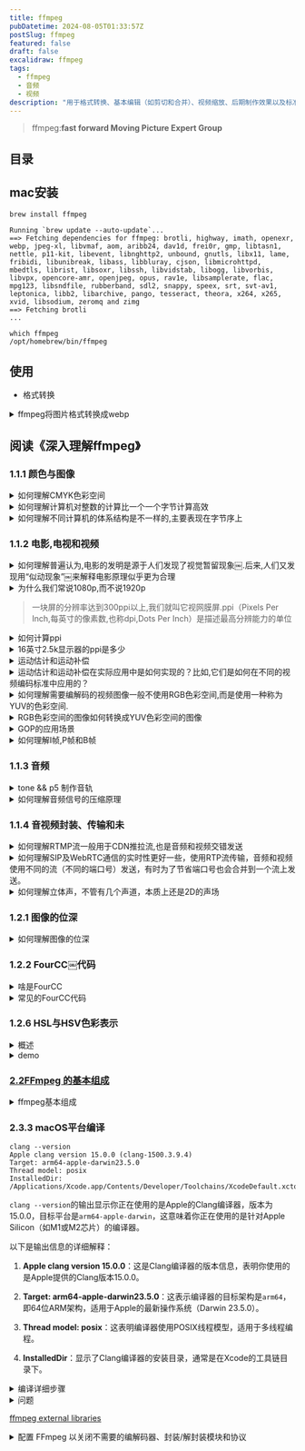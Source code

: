 ```yaml
---
title: ffmpeg
pubDatetime: 2024-08-05T01:33:57Z
postSlug: ffmpeg
featured: false
draft: false
excalidraw: ffmpeg
tags:
  - ffmpeg
  - 音频
  - 视频
description: "用于格式转换、基本编辑（如剪切和合并）、视频缩放、后期制作效果以及标准合规性"
---
```


> ffmpeg:**fast forward Moving Picture Expert Group**

## 目录

## mac安装

```shell
brew install ffmpeg
```

```shell
Running `brew update --auto-update`...
==> Fetching dependencies for ffmpeg: brotli, highway, imath, openexr, webp, jpeg-xl, libvmaf, aom, aribb24, dav1d, frei0r, gmp, libtasn1, nettle, p11-kit, libevent, libnghttp2, unbound, gnutls, libx11, lame, fribidi, libunibreak, libass, libbluray, cjson, libmicrohttpd, mbedtls, librist, libsoxr, libssh, libvidstab, libogg, libvorbis, libvpx, opencore-amr, openjpeg, opus, rav1e, libsamplerate, flac, mpg123, libsndfile, rubberband, sdl2, snappy, speex, srt, svt-av1, leptonica, libb2, libarchive, pango, tesseract, theora, x264, x265, xvid, libsodium, zeromq and zimg
==> Fetching brotli
...
```

```shell
which ffmpeg
/opt/homebrew/bin/ffmpeg
```

## 使用

- 格式转换

<details>
<summary>ffmpeg将图片格式转换成webp</summary>
FFmpeg能够将多种图片格式转换为WebP格式.WebP是一种由Google开发的图像格式,支持有损和无损压缩,适合用于网页图像.

要使用FFmpeg将图片转换为WebP格式,可以使用以下命令：

```bash
ffmpeg -i input_image.png -c:v libwebp -q:v 80 output_image.webp
```

在这个命令中：

- `-i input_image.png` 指定输入文件,可以是任何支持的图像格式（如PNG、JPEG等）.
- `-c:v libwebp` 指定使用WebP编码器.
- `-q:v 80` 设置输出图像的质量,范围是0到100,数值越高质量越好,文件越大.
- `output_image.webp` 是输出文件的名称.

如果你想将一系列图片转换为一个动画WebP文件,可以使用以下命令：

```bash
ffmpeg -r 10 -i image_%03d.png -c:v libwebp -loop 0 -q:v 80 output_animation.webp
```

在这个命令中：

- `-r 10` 设置帧率为每秒10帧.
- `-i image_%03d.png` 指定输入文件名的模式,表示输入文件名为`image_001.png`、`image_002.png`等.
- `-loop 0` 表示动画循环播放.

通过这些命令,FFmpeg可以方便地将图片格式转换为WebP格式,满足不同的需求[1](https://www.tecmint.com/convert-images-to-webp-format-in-linux/).

</details>

## 阅读《深入理解ffmpeg》

### 1.1.1 颜色与图像

<details>
<summary>如何理解CMYK色彩空间</summary>
CMYK色彩空间是一种减法色彩模型,主要用于印刷行业.CMYK代表四种颜色：青色（Cyan）、品红色（Magenta）、黄色（Yellow）和黑色（Key或Black）.在CMYK模型中,颜色是通过在白色背景上叠加不同量的墨水来实现的,每种颜色的墨水会吸收特定的光波长,从而减去白色光的某些部分,形成所需的颜色.

CMYK色彩空间的工作原理是基于减法混合.当将青色、品红色和黄色墨水混合时,理论上可以产生黑色,但由于实际墨水的特性,混合后的颜色通常会呈现出一种暗棕色.因此,为了获得更深的黑色和更高的细节表现,CMYK模型中引入了黑色墨水（K）,这也是CMYK名称中“K”的来源[1](https://www.dusted.com/insights/rgb-vs-cmyk-colour-spaces-explained)[3](https://www.stptexas.com/blog/what-is-cmyk%C2%A0).

CMYK色彩空间的一个重要特点是其色域（即可以表示的颜色范围）相对较小,尤其是与RGB色彩空间相比.RGB是加法色彩模型,主要用于数字显示设备,通过将红色、绿色和蓝色光以不同强度混合来生成颜色.由于RGB模型可以产生更丰富、更饱和的颜色,许多设计师在创建数字内容时会使用RGB,但在准备印刷文件时则需要将其转换为CMYK,以确保打印效果的准确性[2](https://www.printingcenterusa.com/blog/what-is-cmyk-and-why-is-it-used-for-printing/).

理解CMYK色彩空间对于设计师和印刷专业人士至关重要,因为它直接影响到印刷品的颜色表现和质量.在设计过程中,使用CMYK色彩模式可以帮助确保最终印刷效果与设计意图相符,避免因色彩转换而导致的失真或不一致[4](https://intranet.mcad.edu/kb/cmyk-vs-rgb-what-color-space-should-i-work).

</details>

<details>
<summary>如何理解计算机对整数的计算比一个一个字节计算高效</summary>
计算机在处理整数时,通常使用固定大小的字长（如32位或64位）来进行运算,而不是逐字节处理.这种设计的高效性主要源于几个方面.

首先,现代计算机的硬件架构是基于字长进行优化的.CPU内部有专门的算术逻辑单元（ALU）,可以在一个时钟周期内处理一个完整的字（如32位或64位）.如果逐字节处理,计算机需要进行多次操作才能完成同样的任务,这会显著增加计算时间和复杂性.例如,处理一个64位整数需要8个字节的操作,而直接处理64位整数只需一次操作.

其次,使用字长进行运算可以减少内存访问次数.内存访问是计算机中最慢的操作之一.如果每次运算都需要从内存中读取和写入多个字节,性能将受到严重影响.通过使用字长,计算机可以在一次内存访问中获取所需的数据,从而提高效率.

最后,整数运算的硬件实现通常比逐字节运算更为简单和高效.现代处理器设计中,整数运算（如加法、乘法和位操作）都是通过硬件电路直接实现的,而逐字节运算可能需要额外的控制逻辑和更多的指令,这进一步降低了效率.

综上所述,计算机对整数的计算比逐字节计算高效,主要是因为硬件优化、减少内存访问和简化运算逻辑等因素共同作用的结果.这种设计使得计算机能够快速而高效地处理大量数据.

</details>

<details>
<summary>如何理解不同计算机的体系结构是不一样的,主要表现在字节序上</summary>
不同计算机的体系结构确实存在显著差异,其中一个主要表现就是字节序（Byte Order）.字节序指的是在存储多字节数据时,字节的排列顺序.主要有两种字节序：大端序（Big Endian）和小端序（Little Endian）.

在大端序中,数据的最高有效字节（Most Significant Byte, MSB）存储在最低的内存地址处,而最低有效字节（Least Significant Byte, LSB）则存储在最高的内存地址.例如,十六进制数0x12345678在大端序中存储为：

```
地址  |  数据
0x00  |  0x12
0x01  |  0x34
0x02  |  0x56
0x03  |  0x78
```

相对而言,在小端序中,数据的最低有效字节存储在最低的内存地址,而最高有效字节存储在最高的内存地址.使用同样的例子,0x12345678在小端序中存储为：

```
地址  |  数据
0x00  |  0x78
0x01  |  0x56
0x02  |  0x34
0x03  |  0x12
```

不同的计算机体系结构可能使用不同的字节序.例如,Intel架构的处理器通常采用小端序,而某些网络协议和其他架构（如IBM的PowerPC）则使用大端序.这种差异在数据传输和存储时可能导致兼容性问题,尤其是在不同平台之间交换数据时.

为了确保数据在不同字节序的系统之间能够正确解析,开发者需要在编程时考虑字节序的转换.例如,在网络编程中,通常使用网络字节序（大端序）进行数据传输,而在本地处理时可能需要将其转换为主机字节序（可能是大端或小端）.

总之,字节序是计算机体系结构中的一个重要特性,它影响着数据的存储和传输方式,理解这一点对于跨平台开发和数据交换至关重要.

</details>

### 1.1.2 电影,电视和视频

<details>
<summary>如何理解普遍认为,电影的发明是源于人们发现了视觉暂留现象￼.后来,人们又发现用“似动现象”￼来解释电影原理似乎更为合理</summary>
视觉暂留现象和似动现象是理解电影如何产生运动感的两个重要概念.

视觉暂留现象是指当一个图像在视网膜上消失后,眼睛仍然会在短时间内保留这个图像的印象.这种现象使得当多个静态图像快速连续播放时,观众的眼睛会将这些图像合成为一个流畅的运动.例如,早期的光学玩具如幻灯片和旋转盘（如现象盘）利用这一原理来创造运动的错觉[2](https://www.britannica.com/art/history-of-the-motion-picture)[4](https://open.lib.umn.edu/mediaandculture/chapter/8-2-the-history-of-movies/).

而似动现象则是指当一系列静态图像以一定的速度快速切换时,观众会感知到这些图像之间的运动.这种现象是基于人类视觉系统对快速变化的图像的处理能力,能够将这些图像整合为连续的运动.这种原理在电影放映中尤为重要,传统的电影放映速度为每秒24帧,这个速度足以让观众感受到流畅的运动,而不是单独的静态画面[3](https://www.pbs.org/wgbh/americanexperience/features/pickford-early-history-motion-pictures/).

因此,虽然视觉暂留现象为电影的运动感提供了基础,但似动现象更全面地解释了电影如何通过快速播放静态图像来创造出连续的动态效果.这两者共同构成了电影作为一种艺术形式的基础,使得观众能够沉浸在故事和情感之中.

</details>

<details>
<summary>为什么我们常说1080p,而不说1920p</summary>
1080p是指视频分辨率的一种标准,具体来说,它表示的是1080个垂直像素的清晰度,而“p”代表逐行扫描（progressive scan）,即图像是以完整的帧方式显示的.这个标准的全称是1920x1080,表示水平有1920个像素,垂直有1080个像素,因此1080p通常被称为全高清（Full HD）[2](https://en.wikipedia.org/wiki/1080p).

在日常使用中,提到1080p而不是1920p,主要是因为1080p这个术语已经成为行业标准和消费者熟知的标识.它不仅简洁易记,而且直接反映了视频的垂直分辨率,这对于观看体验来说是一个重要的指标.虽然1920x1080的分辨率包含了水平和垂直的像素信息,但在讨论视频质量时,垂直像素数（即1080）更能直接影响到画面的清晰度和细节表现[4](https://forums.tomshardware.com/threads/im-confused-is-1920x1200-2k-or-1080p.2493832).

</details>

> 一块屏的分辨率达到300ppi以上,我们就叫它视网膜屏.ppi（Pixels Per Inch,每英寸的像素数,也称dpi,Dots Per Inch）是描述最高分辨能力的单位

<details>
<summary>如何计算ppi</summary>
计算PPI（每英寸像素数）涉及两个主要步骤：首先计算显示屏的对角线像素数,然后将这个值除以显示屏的对角线尺寸（以英寸为单位）.

以下是详细的计算步骤：

1. **计算对角线像素数**：
   使用勾股定理来计算对角线的像素数.假设显示屏的宽度为`width`（水平像素数）,高度为`height`（垂直像素数）,则对角线像素数可以通过以下公式计算：

   $$
   \text{对角线像素数} = \sqrt{\text{width}^2 + \text{height}^2}
   $$

2. **计算PPI**：
   一旦得到了对角线像素数,接下来需要将其除以显示屏的对角线尺寸（以英寸为单位）.假设对角线尺寸为`diagonal_inches`,则PPI的计算公式为：

$$
\text{PPI} = \frac{\text{对角线像素数}}{\text{对角线尺寸（英寸）}}
$$

通过这个过程,你可以得到显示屏的PPI值,这个值越高,表示显示屏的像素密度越高,图像越清晰.

例如,如果一个显示屏的宽度为1920像素,高度为1080像素,对角线尺寸为10英寸,计算步骤如下：

1. 计算对角线像素数：

   $$
   \text{对角线像素数} = \sqrt{1920^2 + 1080^2} \approx 2202.91
   $$

2. 计算PPI：
   $$
   \text{PPI} = \frac{2202.91}{10} \approx 220.29
   $$

因此,该显示屏的PPI约为220.29[1](https://www.calculatorsoup.com/calculators/technology/ppi-calculator.php)[2](https://rows.com/calculators/pixels-per-inch-calculator).

</details>

<details>
<summary>16英寸2.5k显示器的ppi是多少</summary>

![](/assets/webp/1.webp)

要计算16英寸2.5K显示器的PPI（每英寸像素数）,首先需要知道2.5K的分辨率和显示器的对角线尺寸.

1. **确定分辨率**：
   2.5K的标准分辨率通常是2560x1440像素.

2. **计算对角线像素数**：
   使用勾股定理计算对角线像素数：

   $$
   \text{对角线像素数} = \sqrt{2560^2 + 1440^2}
   $$

   计算：

   $$
   \text{对角线像素数} = \sqrt{6553600 + 2073600} = \sqrt{8627200} \approx 2936.45
   $$

3. **计算PPI**：
   将对角线像素数除以对角线尺寸（16英寸）：
   $$
   \text{PPI} = \frac{2936.45}{16} \approx 183.53
   $$

因此,16英寸2.5K显示器的PPI约为183.53.这意味着该显示器的像素密度为183.53像素每英寸,显示效果相对清晰[2](https://www.quora.com/How-do-I-calculate-the-PPI-Pixels-per-inch-of-a-smartphone).

我的mac air的显示器分辨率显示为2560x1600,对角线尺寸为13.3英寸,那么它的ppi是多少呢？

大概是226.98

> 虽然没有达到传统的300 PPI标准,但由于**苹果的定义和实际观感**,它仍然可以被称为视网膜显示器.

</details>

<details>
<summary>运动估计和运动补偿</summary>

运动估计和运动补偿是视频压缩技术中两个关键的概念,它们通过利用视频帧之间的时间冗余来提高压缩效率.

运动估计的主要目的是识别视频中物体的运动.它通过分析连续帧之间的差异,确定哪些部分的图像发生了变化,以及这些变化的方向和幅度.通常,运动估计会生成运动向量,这些向量描述了图像中每个块（例如16×16像素的宏块）在时间上的移动情况.这一过程是视频编码中的重要步骤,因为它帮助编码器预测当前帧的内容,从而减少需要存储和传输的数据量[1](https://en.wikipedia.org/wiki/Motion_estimation)[4](https://www.sciencedirect.com/topics/engineering/motion-compensation).

运动补偿则是利用运动估计的结果来生成当前帧的近似图像.具体来说,编码器会使用之前的帧（参考帧）和运动向量来重建当前帧.通过这种方式,编码器只需存储运动向量和参考帧的差异,而不是完整的当前帧.这种方法显著减少了数据量,因为在许多情况下,连续帧之间的变化相对较小,只有少量信息需要被编码和传输[1](https://en.wikipedia.org/wiki/Motion_compensation)[6](https://en.wikipedia.org/wiki/Motion_estimation).

总的来说,运动估计和运动补偿通过有效地利用视频帧之间的相似性,显著提高了视频压缩的效率,使得视频文件在保持较高质量的同时,能够占用更少的存储空间和带宽.

</details>

<details>
<summary>运动估计和运动补偿在实际应用中是如何实现的？比如,它们是如何在不同的视频编码标准中应用的？</summary>
运动估计和运动补偿在实际应用中通过多种算法和技术实现,广泛应用于不同的视频编码标准中,如H.264、H.265（HEVC）和MPEG系列等.

在运动估计方面,常用的方法包括块匹配算法（Block Matching Algorithm, BMA）.该算法将当前帧划分为多个小块,并在参考帧中寻找与这些小块最相似的区域.通过计算块之间的相似度（如均方误差MSE）,算法可以确定最佳匹配块的位置,从而生成运动向量.这些运动向量描述了每个块在时间上的移动情况,通常以像素为单位表示[1](https://en.wikipedia.org/wiki/Motion_estimation)[4](https://www.sciencedirect.com/topics/computer-science/motion-compensation).

在运动补偿的实现中,编码器利用运动向量和参考帧来重建当前帧.具体步骤如下：首先,编码器根据运动向量从参考帧中提取相应的块,然后将这些块进行组合,形成当前帧的预测图像.接下来,编码器计算当前帧与预测图像之间的差异（残差）,并将该残差进行编码.通过这种方式,编码器只需存储运动向量和残差,而不是完整的当前帧,从而实现数据的压缩[1](https://en.wikipedia.org/wiki/Motion_compensation)[6](https://en.wikipedia.org/wiki/Motion_estimation).

在不同的视频编码标准中,运动估计和运动补偿的具体实现可能有所不同.例如,H.264标准采用了多种块大小的运动估计,允许在16×16、8×8和4×4等不同大小的块中进行运动估计,以提高编码效率.而H.265（HEVC）则进一步改进了这一点,支持更灵活的块划分（如CTU,Coding Tree Unit）,并引入了更复杂的运动补偿技术,以提高压缩比和视频质量[2](https://koreascience.kr/article/JAKO201925454133958.pdf)[4](https://www.sciencedirect.com/topics/computer-science/motion-compensation).

总之,运动估计和运动补偿通过精确的算法和灵活的实现方式,在视频编码标准中发挥着至关重要的作用,使得视频压缩技术能够高效地处理和传输大量视频数据.

</details>

<details>
<summary>如何理解需要编解码的视频图像一般不使用RGB色彩空间,而是使用一种称为YUV的色彩空间.</summary>
在视频编码和解码过程中,YUV色彩空间通常被优先使用而不是RGB色彩空间,主要是因为YUV更有效地利用了人眼对亮度和色彩的感知特性.YUV色彩空间将图像信息分为亮度（Y）和色度（U和V）两个部分,这种分离使得在传输和存储时可以更有效地压缩数据.

首先,YUV色彩空间中的Y分量代表亮度信息,而U和V分量则代表色彩信息.人眼对亮度变化的敏感度远高于对色彩变化的敏感度,因此在视频编码中,可以对色度信息进行下采样（即减少色度信息的分辨率）,而不会显著影响视觉质量.这种技术称为色度下采样（Chroma Subsampling）,例如4:2:0格式就意味着每四个亮度样本共享两个色度样本,从而有效减少了数据量[2](https://video.matrox.com/en/media/guides-articles/introduction-color-spaces-video)[3](https://developer.mozilla.org/en-US/docs/Web/Media/Formats/Video_concepts).

其次,YUV色彩空间在视频传输中也具有更好的兼容性,尤其是在模拟电视信号的时代,YUV被设计为能够在仅支持黑白信号的系统中传输色彩信息.这使得YUV在广播和视频传输中成为标准选择,因为它可以在不影响亮度信息的情况下,传递色彩信息[1](https://dexonsystems.com/blog/rgb-yuv-color-spaces)[4](https://en.wikipedia.org/wiki/Y%E2%80%B2UV).

总的来说,YUV色彩空间的使用使得视频图像在编码和解码过程中更加高效,能够在保持视觉质量的同时减少数据带宽的需求.

</details>

<details>
<summary>RGB色彩空间的图像如何转换成YUV色彩空间的图像</summary>
要将RGB色彩空间的图像转换为YUV色彩空间的图像,可以使用以下转换公式.YUV色彩空间的转换主要依赖于亮度（Y）和色度（U和V）的计算.以下是转换的详细步骤和伪代码.

### 转换公式

从RGB到YUV的转换公式如下：

- Y = 0.299R + 0.587G + 0.114B
- U = 0.492(B - Y)
- V = 0.877(R - Y)

### 伪代码

1. 定义一个函数 `rgb_to_yuv`,接受RGB值作为输入.
2. 计算Y、U和V值.
3. 返回YUV值.

### 伪代码示例

```
函数 rgb_to_yuv(R, G, B):
    Y = 0.299 * R + 0.587 * G + 0.114 * B
    U = 0.492 * (B - Y)
    V = 0.877 * (R - Y)
    返回 (Y, U, V)
```

### 实际代码示例（Python）

下面是一个Python实现的示例代码,将RGB值转换为YUV值：

```python
def rgb_to_yuv(R, G, B):
    Y = 0.299 * R + 0.587 * G + 0.114 * B
    U = 0.492 * (B - Y)
    V = 0.877 * (R - Y)
    return (Y, U, V)

# 示例使用
R, G, B = 255, 0, 0  # 红色
Y, U, V = rgb_to_yuv(R, G, B)
print(f"Y: {Y}, U: {U}, V: {V}")
```

在这个示例中,输入的RGB值为红色（255, 0, 0）,通过调用`rgb_to_yuv`函数,可以得到对应的YUV值.这个转换过程在视频处理和图像编码中非常重要,因为它能够有效地将图像信息从RGB格式转换为YUV格式,以便进行后续的处理和压缩.

</details>

<details>
<summary>GOP的应用场景</summary>
GOP（Group of Pictures）是一种视频编码技术,广泛应用于视频压缩和传输中.其主要应用场景包括：

1. **视频压缩**：GOP结构在视频编码中用于减少数据量,提高压缩效率.通过使用关键帧（I帧）和预测帧（P帧、B帧）,GOP能够有效地减少冗余数据,从而在保持视频质量的同时减小文件大小.这在流媒体、视频会议和视频存储中尤为重要[1](https://www.videoproc.com/video-editor/what-is-gop-in-video.htm).

2. **流媒体传输**：在网络视频传输中,GOP结构可以帮助优化带宽使用.通过合理设置GOP的长度和帧类型,可以在不同网络条件下实现更流畅的视频播放体验.这对于在线视频平台和直播服务至关重要[2](https://www.streamingmedia.com/Articles/What-is-GOP-Structure-in-Video-Compression-131144.aspx).

3. **视频编辑和后期制作**：在视频编辑软件中,GOP结构影响着视频的剪辑和特效处理.编辑人员可以根据GOP的结构选择合适的帧进行编辑,以实现更高效的工作流程和更好的视频效果[3](https://www.premiumbeat.com/blog/understanding-gop-structure-in-video-compression/).

4. **视频监控**：在视频监控系统中,GOP结构可以帮助提高存储效率和回放质量.通过设置合适的GOP参数,可以在保证监控画面清晰度的同时,减少存储空间的占用[4](https://www.dahua.com/support/faq/faq_20200709_0001).

5. **数字广播**：在数字电视和广播中,GOP结构用于编码和传输视频信号,以确保高质量的图像和声音传输.合理的GOP设置可以提高信号的抗干扰能力,确保观众获得良好的观看体验[5](https://www.itu.int/en/ITU-T/studygroups/2017-2020/16/Pages/gop.aspx).

通过这些应用场景,可以看出GOP在现代视频技术中扮演着重要角色,影响着视频的质量、存储和传输效率.

</details>

<details>
<summary>如何理解I帧,P帧和B帧</summary>

I帧、P帧和B帧是视频编码中的三种基本帧类型,它们在视频压缩中扮演着重要角色.

I帧（Intra-coded Frame）是完全自包含的帧,类似于JPEG图像.它只使用该帧内的信息进行压缩,不依赖于其他帧的数据.这种帧通常用于视频序列的起始部分,提供完整的图像信息,因此在解码时可以独立重建.I帧的压缩效率较低,但它是其他帧（如P帧和B帧）的参考帧,直接影响后续帧的质量[1](https://ottverse.com/i-p-b-frames-idr-keyframes-differences-usecases/)[4](https://www.go-rbcs.com/articles/h264-part2).

P帧（Predicted Frame）是预测帧,它依赖于之前的I帧或P帧进行数据压缩.P帧只存储与前一帧之间的差异信息,利用时间预测来减少数据量.这种帧可以通过参考之前的帧来有效地压缩视频数据,从而提高编码效率[2](https://blog.otterbro.com/frame-types-framing-the-whole-picture/).

B帧（Bidirectional Predicted Frame）是双向预测帧,它不仅可以参考之前的帧,还可以参考之后的帧.这种帧通过同时利用前后帧的信息来进行压缩,通常能够提供最高的压缩率,但编码和解码的复杂性也相对较高.B帧的灵活性使其在视频压缩中非常有效,但也会增加处理的计算负担[3](https://fmuser.org/news/IPTV-encoder/Introduction-of-I-frame-P-frame-B-frame/).

总的来说,I帧、P帧和B帧通过不同的方式进行数据压缩和预测,形成了视频编码的基础,帮助在保证视频质量的同时减少文件大小.

</details>

### 1.1.3 音频

<details>
<summary>tone && p5 制作音轨</summary>

频谱条


<Tone hideRandom client:visible />

```tsx
import type p5 from "p5";
import * as Tone from "tone";
import React from "react";
import Basic from "../index.tsx";

export default () => {
  const sketch = (p: p5) => {
    let fft, player;
    let frame = 0;
    const setup = async () => {
      await Tone.start();
      player = new Tone.Player("/assets/sorry.mp3").toDestination();
      fft = new Tone.FFT(256).toDestination();
      player.connect(fft);
      p.createCanvas(p.windowWidth / 2, 240);
      player.autostart = true;
    };
    const draw = () => {
      p.background(200);
      // 获取频谱数据
      let spectrum = fft.getValue();
      // 绘制频谱
      p.noStroke();
      p.fill(0, 255, 0); // 绿色
      for (let i = 0; i < spectrum.length; i++) {
        let x = p.map(i, 0, spectrum.length, 0, p.width);
        let h = p.map(spectrum[i], -100, 0, 0, p.height);
        p.rect(x, p.height, p.width / spectrum.length, -h);
      }
    };
    const resize = () => p.setup();
    p.setup = setup;
    p.draw = draw;
    p.windowResized = resize;
  };
  return <Basic sketch={sketch}></Basic>;
};
```

正弦表示

<Tone hideRandom client:visible curve />

改进组件

```tsx
import type p5 from "p5";
import * as Tone from "tone";
import Basic from "../index.tsx";
import { Button } from "@shadcn/ui/button";

export default ({ curve }: { curve?: Boolean }) => {
  let fft,
    player: Tone.Player,
    drawMe = false,
    waveform;

  let play = () => {
    player && player.start();
    drawMe = true;
  };
  let pause = () => {
    player && player.stop();
    drawMe = false;
  };
  const sketch = (p: p5) => {
    const setup = async () => {
      await Tone.start();
      player = new Tone.Player("/assets/sorry.mp3").toDestination();
      fft = new Tone.FFT(2048).toDestination();
      waveform = new Tone.Waveform(2048);
      if (curve) player.connect(waveform);
      else player.connect(fft);
      p.createCanvas(p.windowWidth - 100, 240);
      p.frameRate(120); // 设置帧率
    };
    const draw = () => {
      if (drawMe && fft && waveform) {
        p.background(255, 255, 255);
        p.strokeWeight(4);
        p.stroke(255);
        // 绘制频谱
        if (!curve) {
          let spectrum = fft.getValue();
          p.noStroke();
          p.fill(0, 0, 0);
          for (let i = 0; i < spectrum.length; i++) {
            let x = p.map(i, 0, spectrum.length, 0, p.width);
            let h = p.map(spectrum[i], -100, 0, 0, p.height);
            // 绘制频谱条
            p.rect(x, p.height, p.width / spectrum.length, -h);
          }
        } else {
          let wave = waveform.getValue();
          // 绘制正弦曲线
          let colorValue = p.map(wave[0], -1, 1, 0, 255);
          let c = p.noise(p.frameCount);
          p.stroke(colorValue, 255 - colorValue, c * 255);
          p.noFill();
          p.beginShape();
          for (let i = 0; i < wave.length; i++) {
            let x = p.map(i, 0, wave.length, 0, p.width);
            let y = p.map(wave[i], -1, 1, p.height, 0); // 反转 y 轴
            p.vertex(x, y);
          }
          p.endShape();
        }
      }
    };
    const resize = () => p.setup();
    p.setup = setup;
    p.draw = draw;
    p.windowResized = resize;
  };
  return (
    <>
      <Basic sketch={sketch}></Basic>
      <div className="flex gap-10">
        <Button className="m-auto" onClick={play}>
          播放
        </Button>
        <Button className="m-auto" onClick={pause}>
          结束
        </Button>
      </div>
    </>
  );
};
```

</details>

<details>
<summary>如何理解音频信号的压缩原理</summary>
音频信号的压缩原理主要是通过动态范围压缩（Dynamic Range Compression）来实现的。这一过程旨在减少音频信号中最响和最静的部分之间的音量差异，从而使得整体音频更加平衡和易于听取。压缩器会根据设定的阈值（Threshold）来决定何时开始压缩信号。只有当音频信号的强度超过这个阈值时，压缩器才会对其进行处理。

压缩器的工作原理可以通过几个关键参数来理解：

1. **阈值（Threshold）**：这是压缩器开始工作的音量水平。当音频信号超过这个水平时，压缩器会开始降低信号的音量。

2. **比率（Ratio）**：比率决定了信号超过阈值后，压缩器将其降低的程度。例如，4:1的比率意味着如果输入信号超过阈值4 dB，输出信号将仅为1 dB超过阈值。

3. **攻击时间（Attack Time）**：这是压缩器响应信号超过阈值所需的时间。较快的攻击时间可以使压缩器迅速反应，而较慢的攻击时间则允许更多的瞬态信号通过。

4. **释放时间（Release Time）**：这是压缩器在信号降到阈值以下后，恢复到原始状态所需的时间。适当的释放时间可以避免音频信号出现“泵动”效应。

5. **输出增益（Output Gain）**：由于压缩会导致整体音量降低，输出增益用于补偿这一点，使得压缩后的信号听起来更响亮。

通过合理设置这些参数，音频压缩可以帮助提升录音的专业性，使得音轨听起来更具冲击力和一致性，同时避免过度压缩导致的音质损失[2](https://www.uaudio.com/blog/audio-compression-basics/)[3](https://en.wikipedia.org/wiki/Dynamic_range_compression)。

</details>

### 1.1.4 音视频封装、传输和未

<details>
<summary>如何理解RTMP流一般用于CDN推拉流,也是音频和视频交错发送</summary>

RTMP（Real-Time Messaging Protocol）是一种用于音频、视频和数据在互联网上实时传输的协议.它最初由Adobe开发,广泛应用于流媒体传输,尤其是在内容分发网络（CDN）中.RTMP流的特点之一是支持音频和视频的交错发送,这对于实时播放至关重要.

在CDN推拉流的场景中,RTMP流可以通过两种方式进行传输：推流和拉流.推流是指将音视频数据从源（如直播编码器）推送到CDN服务器,而拉流则是CDN服务器从源服务器拉取音视频数据.这种灵活性使得RTMP成为实时流媒体应用的理想选择[1](https://cdnsun.com/solutions/rtmp-streaming)[4](https://cdnsun.com/knowledgebase/cdn-live/differences-between-pull-and-push-publishing).

音频和视频的交错发送是RTMP流的一个重要特性.在RTMP流中,音频和视频数据不会单独发送,而是交替发送.这意味着在同一个数据流中,音频包和视频包交替出现,这样可以确保播放器在接收数据时能够同时获取音频和视频信息,从而实现同步播放.这种交错发送的机制有助于减少延迟,提高流媒体播放的流畅性和实时性[2](https://www.wowza.com/community/t/how-to-push-wowza-rtmp-stream-to-cdn/34982)[5](https://docs.agora.io/en/3.x/interactive-live-streaming/advanced-features/media-push).

总之,RTMP流在CDN推拉流中发挥着重要作用,通过交错发送音频和视频数据,确保了实时流媒体的高效传输和同步播放.

</details>

<details>
<summary>如何理解SIP及WebRTC通信的实时性更好一些，使用RTP流传输，音频和视频使用不同的流（不同的端口号）发送，有时为了节省端口号也会合并到一个流上发送。</summary>
SIP（会话发起协议）和WebRTC（网页实时通信）都是用于实时通信的技术，但它们在实现和应用上有所不同。理解这两者的实时性及其在RTP（实时传输协议）流传输中的应用，可以帮助我们更好地选择合适的技术。

首先，SIP是一种信令协议，主要用于建立、修改和终止多媒体会话。它可以与RTP结合使用，RTP负责传输音频和视频流。SIP本身并不传输媒体数据，而是负责会话的控制和管理。通过SIP，用户可以在不同的设备之间建立连接，并使用RTP进行音视频数据的传输。通常情况下，音频和视频会使用不同的RTP流（即不同的端口号）进行发送，这样可以更好地管理带宽和流量，确保音视频的质量和实时性。

另一方面，WebRTC是一种开源技术，允许浏览器和移动应用程序通过简单的API实现实时通信。WebRTC本身集成了音视频传输的功能，使用RTP进行流传输。WebRTC的优势在于其无需插件，能够直接在浏览器中实现点对点的音视频通信。虽然WebRTC也可以将音频和视频流合并到一个RTP流中以节省端口号，但这可能会影响到流的管理和质量。因此，WebRTC通常会选择使用多个流来确保更高的实时性和更好的音视频质量。

总结来说，SIP和WebRTC在实时性方面各有优势。SIP适合需要与传统电话系统集成的场景，而WebRTC则更适合需要快速部署和用户友好的应用。选择使用不同的RTP流或合并流的策略，取决于具体的应用需求和网络环境。

</details>

<details>
<summary>如何理解立体声，不管有几个声道，本质上还是2D的声场</summary>
立体声（Stereo）是指通过两个或多个独立的音频通道来再现声音的技术，通常使用左声道和右声道来创建音频的空间感。尽管立体声可以通过多个声道来传递声音，但其本质上仍然是一个二维（2D）的声场。这是因为立体声的空间定位主要依赖于左右声道的音量差异和时间差异来模拟声音的方向感。

在立体声中，声音的定位是通过人耳接收到的声音强度和到达时间的差异来实现的。例如，当一个声音从左侧发出时，左耳会比右耳更早接收到声音，同时左耳接收到的声音强度也会更大。这种差异使得我们能够感知声音的来源方向，从而在脑中形成一个二维的声场，即左右的空间感。

然而，立体声的局限性在于它无法提供真正的三维（3D）音场体验。虽然可以通过不同的技术（如环绕声或3D音频技术）来增强空间感，但传统的立体声仍然无法完全模拟声音在三维空间中的位置和移动。因此，尽管立体声可以创造出丰富的音频体验，但其本质上仍然是基于二维的声场概念，主要通过左右声道的组合来实现声音的定位和空间感[2](https://unlockyoursound.com/stereo)[3](https://unison.audio/stereo-vs-mono/)。

</details>

### 1.2.1 图像的位深

<details>
<summary>如何理解图像的位深</summary>
位深（Bit Depth）是数字图像处理中一个重要的概念，它指的是每个像素能够表示的颜色信息的位数。位深越高，图像能够表示的颜色或灰度级别就越多，从而使图像的细节和色彩表现更加丰富。

在数字图像中，位深通常以每个像素的位数来表示。例如，1位的图像只能表示两种颜色（通常是黑和白），而8位的图像可以表示256种不同的颜色或灰度级别。对于彩色图像，常见的位深为24位，这意味着每个像素由三个颜色通道（红、绿、蓝）组成，每个通道8位，因此可以表示超过1670万种颜色（2^24）[1](http://preservationtutorial.library.cornell.edu/tutorial/intro/intro-04.html)[2](https://www.cambridgeincolour.com/tutorials/bit-depth.htm)。

位深的选择对图像的质量和文件大小有直接影响。较高的位深可以捕捉更多的色彩细节，特别是在后期处理时，能够更好地保留图像的动态范围和色彩渐变。然而，较高的位深也会导致文件大小增加，因此在实际应用中需要根据需求进行权衡[3](https://www.nps.gov/museum/publications/conserveogram/22-01.pdf)[5](https://helpx.adobe.com/photoshop/using/bit-depth.html)。

总之，理解位深的关键在于认识到它如何影响图像的色彩表现和文件大小，以及在不同应用场景下选择合适的位深以达到最佳效果。

</details>

### 1.2.2 FourCC￼代码

<details>
<summary>啥是FourCC</summary>

FourCC（Four Character Code）是一种用于标识视频和音频编码格式的四个字符的代码。它通常用于多媒体文件中，以便于软件和硬件识别和处理不同的数据格式。FourCC代码是一个32位的无符号整数，由四个ASCII字符连接而成，例如，YUY2视频格式的FourCC代码是'YUY2'。

在编程中，FourCC代码可以通过一些宏来简化声明。例如，在C/C++中，可以使用`MAKEFOURCC`宏来创建FourCC值，如下所示：

```c
DWORD fccYUY2 = MAKEFOURCC('Y', 'U', 'Y', '2');
```

在Windows操作系统中，由于其小端架构，FourCC代码的字符顺序在内存中是反向存储的。例如，'YUY2'在内存中的表示为'2YUY'，其十六进制值为0x32595559。这种表示方式在处理视频格式时非常重要，因为它确保了正确的格式识别和解码。

FourCC代码广泛应用于视频编解码器、图形控制器芯片以及多媒体文件的搜索和管理中。例如，许多视频格式都有相应的FourCC代码，以便在不同的应用程序和设备之间进行兼容性处理[1](https://softron.zendesk.com/hc/en-us/articles/207695697-List-of-FourCC-codes-for-video-codecs)[3](https://learn.microsoft.com/en-us/windows/win32/directshow/fourcc-codes)[4](https://learn.microsoft.com/en-us/windows/win32/medfound/video-fourccs)。

</details>

<details>
<summary>常见的FourCC代码</summary>

常见的FourCC代码包括多种视频和音频编码格式。以下是一些常见的FourCC代码及其对应的编码格式：

1. **YUY2** - YUY2视频格式
2. **MJPG** - Motion JPEG
3. **H264** - H.264视频编码
4. **AVC1** - H.264/AVC视频编码
5. **DV** - DV视频格式
6. **MP4V** - MPEG-4视频编码
7. **XVID** - Xvid视频编码
8. **DIVX** - DivX视频编码
9. **WMV3** - Windows Media Video 9
10. **VP80** - VP8视频编码

这些FourCC代码在多媒体文件中用于标识不同的编码格式，以便于播放器和编辑软件进行正确的解码和播放[1](https://softron.zendesk.com/hc/en-us/articles/207695697-List-of-FourCC-codes-for-video-codecs)[3](https://learn.microsoft.com/en-us/windows/win32/medfound/video-fourccs)。

</details>

### 1.2.6 HSL与HSV色彩表示

<details>
<summary>概述</summary>

HSL（色相、饱和度、亮度）和HSV（色相、饱和度、值）是两种常见的色彩表示模型，它们在计算机图形学和图像处理领域被广泛使用。这两种模型都试图通过更直观的方式来表示颜色，相较于传统的RGB模型，它们更符合人类对颜色的感知。

HSL模型中的三个参数分别是色相（Hue）、饱和度（Saturation）和亮度（Lightness）。色相表示颜色的类型，例如红色、绿色或蓝色，通常用角度（0°到360°）表示。饱和度表示颜色的纯度，值越高颜色越鲜艳，值越低则颜色趋向于灰色。亮度则表示颜色的明暗程度，从黑色（0）到白色（1）之间变化[2](https://en.wikipedia.org/wiki/HSL_and_HSV)[3](https://www.w3schools.com/colors/colors_hsl.asp)。

HSV模型的参数与HSL相似，但有一些关键的区别。色相的定义与HSL相同，饱和度的定义也相似，但在HSV中，饱和度的变化更直接影响颜色的亮度。值（Value）在HSV中表示颜色的亮度，值越高颜色越亮，值越低则颜色越暗[4](https://www.nixsensor.com/blog/what-is-hsl-color/)[5](https://cloudfour.com/thinks/hsl-a-color-format-for-humans/)。这使得HSV在某些应用中更适合用于选择和调整颜色，尤其是在图像编辑软件中。

总的来说，HSL和HSV都是为了提供一种更符合人类视觉感知的方式来表示颜色，但它们在饱和度和亮度的定义上有所不同，适用于不同的应用场景。

</details>

<details>
<summary>demo</summary>

<div class="bg-[hsl(0,0%,50%)]">background-color: hsl(0, 0%, 50%);</div>
<div class="bg-[hsl(0,0%,100%)]">background-color: hsl(0, 0%, 100%);</div>
<div class="bg-[hsl(0,100%,50%)]">background-color: hsl(0, 100%, 50%);</div>
<div class="bg-[hsl(0,100%,100%)]">background-color: hsl(0, 100%, 100%);</div>
<div class="bg-[hsl(120,100%,50%)]">background-color: hsl(120, 100%, 50%);</div>
<div class="bg-[hsl(120,100%,100%)]">
  background-color: hsl(120, 100%, 100%);
</div>
<div class="bg-[hsl(210,100%,50%)]">background-color: hsl(210, 100%, 50%);</div>

hsl自定义


<HslSelect client:visible />

hsl结合conic-gradient

<div class="w-[100px] h-[100px] bg-hc"></div>

<style is:inline>.bg-hc\{background: conic-gradient(hsl(360 100% 50%),hsl(315 100% 50%),hsl(270 100% 50%),hsl(225 100% 50%),hsl(180 100% 50%),hsl(135 100% 50%),hsl(90 100% 50%),hsl(45 100% 50%),hsl(0 100% 50%));clip-path: circle(closest-side);}</style>

</details>

### [2.2FFmpeg 的基本组成](/fantastic/excalidraw)

<details>
<summary>ffmpeg基本组成</summary>

> 工具

FFmpeg的命令行工具主要包括以下几种：

1. **ffmpeg**：这是FFmpeg的核心工具，用于转换、录制和流式传输音视频文件。它可以处理多种输入格式，并将其转换为多种输出格式。用户可以通过指定输入文件和输出文件来进行转码、剪辑、合并等操作[2](https://www.ffmpeg.org/ffmpeg.html)。

2. **ffplay**：这是一个简单的媒体播放器，基于FFmpeg库。它可以用来播放音视频文件，支持多种格式和编解码器，适合快速查看媒体文件[1](https://www.ffmpeg.org/documentation.html)。

3. **ffprobe**：这个工具用于分析音视频文件的内容，提供详细的信息，如流的格式、编解码器、比特率、时长等。它非常有用，尤其是在调试和获取文件信息时[1](https://www.ffmpeg.org/documentation.html)。

这些工具结合使用，可以实现强大的音视频处理功能，适用于各种多媒体应用场景。

> 库

FFmpeg是一个强大的开源软件项目，包含多个库和工具，用于处理视频、音频和其他多媒体文件。其基础库各自承担着不同的功能，以下是主要库的功能概述：

1. **libavcodec**：这是一个包含音频和视频编解码器的库，支持多种格式的解码和编码。它是FFmpeg的核心部分，允许用户处理各种多媒体格式的音视频数据[2](https://www.ffmpeg.org/about.html)[4](https://en.wikipedia.org/wiki/FFmpeg)。

2. **libavformat**：该库负责多媒体容器的输入和输出，能够读取和写入不同的文件格式。它处理文件的封装和解封装，使得FFmpeg能够支持多种媒体格式的流[2](https://www.ffmpeg.org/about.html)[4](https://en.wikipedia.org/wiki/FFmpeg)。

3. **libavfilter**：这是一个提供多种音视频处理滤镜的库，用户可以使用它来进行视频缩放、裁剪、颜色校正、音频混合等操作。它允许用户在编码之前对音视频进行复杂的处理[2](https://www.ffmpeg.org/about.html)[3](https://cloudinary.com/guides/video-formats/ffmpeg-features-use-cases-and-pros-cons-you-should-know)。

4. **libavdevice**：该库提供对多种输入和输出设备的支持，包括摄像头、麦克风等，允许用户从这些设备捕获音视频数据或将其输出到设备上[2](https://www.ffmpeg.org/about.html)[4](https://en.wikipedia.org/wiki/FFmpeg)。

5. **libavutil**：这是一个实用程序库，包含简化编程的函数和数据结构，提供数学例程、随机数生成器等功能，支持其他FFmpeg组件的开发[2](https://www.ffmpeg.org/about.html)[4](https://en.wikipedia.org/wiki/FFmpeg)。

6. **libswscale**：该库用于执行高效的图像缩放和颜色空间/像素格式转换操作，常用于在不同分辨率和格式之间转换图像数据[2](https://www.ffmpeg.org/about.html)[4](https://en.wikipedia.org/wiki/FFmpeg)。

7. **libswresample**：这是一个用于音频重采样、重矩阵和样本格式转换的库，能够处理不同音频格式之间的转换[2](https://www.ffmpeg.org/about.html)[4](https://en.wikipedia.org/wiki/FFmpeg)。

8. **libpostproc**：这个库提供后处理过滤器，用于对音视频数据进行后期处理，如去噪、锐化等[2](https://www.ffmpeg.org/about.html)[4](https://en.wikipedia.org/wiki/FFmpeg)。

这些基础库的组合使得FFmpeg成为一个功能强大且灵活的多媒体处理工具，广泛应用于视频编辑、转码和流媒体等领域。

</details>

### 2.3.3 macOS平台编译

```shell
clang --version
Apple clang version 15.0.0 (clang-1500.3.9.4)
Target: arm64-apple-darwin23.5.0
Thread model: posix
InstalledDir: /Applications/Xcode.app/Contents/Developer/Toolchains/XcodeDefault.xctoolchain/usr/bin
```

`clang --version`的输出显示你正在使用的是Apple的Clang编译器，版本为15.0.0，目标平台是`arm64-apple-darwin`，这意味着你正在使用的是针对Apple Silicon（如M1或M2芯片）的编译器。

以下是输出信息的详细解释：

1. **Apple clang version 15.0.0**：这是Clang编译器的版本信息，表明你使用的是Apple提供的Clang版本15.0.0。

2. **Target: arm64-apple-darwin23.5.0**：这表示编译器的目标架构是`arm64`，即64位ARM架构，适用于Apple的最新操作系统（Darwin 23.5.0）。

3. **Thread model: posix**：这表明编译器使用POSIX线程模型，适用于多线程编程。

4. **InstalledDir**：显示了Clang编译器的安装目录，通常是在Xcode的工具链目录下。

<details>
<summary>编译详细步骤</summary>

在macOS上编译FFmpeg源码的过程相对简单，但需要确保你已经安装了必要的工具和依赖。以下是详细的步骤：

### 步骤 1: 安装Xcode和命令行工具

首先，你需要安装Xcode和其命令行工具。可以通过以下命令在终端中安装命令行工具：

```bash
xcode-select --install
```

### 步骤 2: 安装Homebrew

Homebrew是macOS上的一个包管理器，可以方便地安装FFmpeg的依赖。打开终端并运行以下命令来安装Homebrew：

```bash
/bin/bash -c "$(curl -fsSL https://raw.githubusercontent.com/Homebrew/install/HEAD/install.sh)"
```

### 步骤 3: 安装FFmpeg依赖

使用Homebrew安装FFmpeg所需的依赖库。运行以下命令：

```bash
brew install automake fdk-aac git lame libass libtool libvorbis libvpx opus sdl texi2html theora wget x264 x265 xvid nasm
```

### 步骤 4: 下载FFmpeg源码

你可以从FFmpeg的官方网站或GitHub仓库下载源码。以下是使用Git克隆FFmpeg源码的命令：

```bash
git clone https://git.ffmpeg.org/ffmpeg.git ffmpeg
cd ffmpeg
```

### 步骤 5: 配置编译选项

在编译之前，你需要配置FFmpeg的编译选项。可以使用以下命令：

```bash
./configure --prefix=/usr/local --enable-gpl --enable-libx264 --enable-libx265 --enable-libfdk-aac --enable-libmp3lame --enable-libvorbis --enable-libvpx --enable-libass --enable-libopus --enable-nonfree
```

你可以根据需要添加或删除选项，`--enable-nonfree`选项用于启用某些非自由的编解码器。

### 步骤 6: 编译和安装

配置完成后，运行以下命令进行编译和安装：

```bash
make -j$(sysctl -n hw.ncpu)  # 使用所有可用的CPU核心进行编译
sudo make install
```

### 步骤 7: 验证安装

安装完成后，可以通过以下命令验证FFmpeg是否成功安装：

```bash
ffmpeg -version
```

如果显示FFmpeg的版本信息，则表示安装成功。

通过以上步骤，你应该能够在macOS上成功编译并安装FFmpeg。如果在过程中遇到任何问题，可以查看FFmpeg的官方文档或相关社区寻求帮助。

</details>

<details>
<summary>问题</summary>

- sdl

```shell
Warning: No available formula with the name "homebrew/core/sdl". Did you mean homeworlds?
Please tap it and then try again: brew tap homebrew/core
```

解决

```shell
└─(14:11:27)──> brew tap homebrew/core                        1 ↵ ──(一, 812)─┘
Warning: Tapping homebrew/core is no longer typically necessary.
Add --force if you are sure you need it done.
==> Tapping homebrew/core
Cloning into '/opt/homebrew/Library/Taps/homebrew/homebrew-core'...
remote: Enumerating objects: 2109432, done.
remote: Counting objects: 100% (2516/2516), done.
remote: Compressing objects: 100% (1019/1019), done.
remote: Total 2109432 (delta 1805), reused 2149 (delta 1497), pack-reused 2106916
Receiving objects: 100% (2109432/2109432), 773.19 MiB | 7.99 MiB/s, done.
Resolving deltas: 100% (1521840/1521840), done.
Tapped 3 commands and 7117 formulae (7,471 files, 856.9MB).
```

```shell
┌─(~/Desktop)──────────────────────────(ninghuiyue@ninghuiyuedeMac-mini:s009)─┐
└─(14:14:43)──> brew update                                       ──(一, 812)─┘
Already up-to-date.
```

```shell
└─(14:15:01)──> brew search sdl                                   ──(一, 812)─┘
==> Downloading https://mirrors.ustc.edu.cn/homebrew-bottles/bottles/bottles-portable-ruby/portable-ruby-3.3.4_1.arm64_big_sur.bottle.tar.gz
######################################################################### 100.0%
==> Pouring portable-ruby-3.3.4_1.arm64_big_sur.bottle.tar.gz
==> Formulae
cdogs-sdl       sdl2_gfx        sdl2_ttf        sdl_sound       gdl
gowsdl          sdl2_image      sdl_gfx         sdl_ttf
msdl            sdl2_mixer      sdl_image       sdlpop
sdl12-compat    sdl2_net        sdl_mixer       sd
sdl2 ✔          sdl2_sound      sdl_net         sdb

==> Casks
sdm                                      sol
Warning: Formula sdl was renamed to sdl12-compat.
```

切换成sdl2

```shell
┌─(~/Desktop)──────────────────────────(ninghuiyue@ninghuiyuedeMac-mini:s009)─┐
└─(14:15:09)──> brew install automake fdk-aac git lame libass libtool libvorbis libvpx opus sdl2 texi2html theora wget x264 x265 xvid nasm
Warning: lame 3.100 is already installed and up-to-date.
To reinstall 3.100, run:
  brew reinstall lame
Warning: libass 0.17.3 is already installed and up-to-date.
To reinstall 0.17.3, run:
  brew reinstall libass
Warning: libvorbis 1.3.7 is already installed and up-to-date.
To reinstall 1.3.7, run:
  brew reinstall libvorbis
Warning: libvpx 1.13.1 is already installed and up-to-date.
To reinstall 1.13.1, run:
  brew reinstall libvpx
Warning: opus 1.5.2 is already installed and up-to-date.
To reinstall 1.5.2, run:
  brew reinstall opus
Warning: sdl2 2.30.6 is already installed and up-to-date.
To reinstall 2.30.6, run:
  brew reinstall sdl2
Warning: theora 1.1.1 is already installed and up-to-date.
To reinstall 1.1.1, run:
  brew reinstall theora
Warning: wget 1.24.5 is already installed and up-to-date.
To reinstall 1.24.5, run:
  brew reinstall wget
Warning: x264 r3108 is already installed and up-to-date.
To reinstall r3108, run:
  brew reinstall x264
Warning: x265 3.6 is already installed and up-to-date.
To reinstall 3.6, run:
  brew reinstall x265
Warning: xvid 1.3.7 is already installed and up-to-date.
To reinstall 1.3.7, run:
  brew reinstall xvid
==> Fetching automake
==> Downloading https://mirrors.ustc.edu.cn/homebrew-bottles/bottles/automake-1.
######################################################################### 100.0%
==> Fetching fdk-aac
==> Downloading https://mirrors.ustc.edu.cn/homebrew-bottles/bottles/fdk-aac-2.0
######################################################################### 100.0%
==> Fetching git
==> Downloading https://mirrors.ustc.edu.cn/homebrew-bottles/bottles/git-2.46.0.
######################################################################### 100.0%
==> Fetching libtool
==> Downloading https://mirrors.ustc.edu.cn/homebrew-bottles/bottles/libtool-2.4
######################################################################### 100.0%
==> Fetching texi2html
==> Downloading https://mirrors.ustc.edu.cn/homebrew-bottles/bottles/texi2html-5
######################################################################### 100.0%
==> Fetching nasm
==> Downloading https://mirrors.ustc.edu.cn/homebrew-bottles/bottles/nasm-2.16.0
######################################################################### 100.0%
==> Pouring automake-1.17.arm64_sonoma.bottle.tar.gz
🍺  /opt/homebrew/Cellar/automake/1.17: 134 files, 3.6MB
==> Running `brew cleanup automake`...
Disable this behaviour by setting HOMEBREW_NO_INSTALL_CLEANUP.
Hide these hints with HOMEBREW_NO_ENV_HINTS (see `man brew`).
==> Pouring fdk-aac-2.0.3.arm64_sonoma.bottle.tar.gz
🍺  /opt/homebrew/Cellar/fdk-aac/2.0.3: 16 files, 2.8MB
==> Running `brew cleanup fdk-aac`...
==> Upgrading git
  2.45.2 -> 2.46.0
==> Pouring git-2.46.0.arm64_sonoma.bottle.tar.gz
==> Caveats
The Tcl/Tk GUIs (e.g. gitk, git-gui) are now in the `git-gui` formula.
Subversion interoperability (git-svn) is now in the `git-svn` formula.

zsh completions and functions have been installed to:
  /opt/homebrew/share/zsh/site-functions
==> Summary
🍺  /opt/homebrew/Cellar/git/2.46.0: 1,678 files, 51.5MB
==> Running `brew cleanup git`...
Removing: /opt/homebrew/Cellar/git/2.45.2... (1,664 files, 51.5MB)
==> Pouring libtool-2.4.7.arm64_sonoma.bottle.3.tar.gz
==> Caveats
All commands have been installed with the prefix "g".
If you need to use these commands with their normal names, you
can add a "gnubin" directory to your PATH from your bashrc like:
  PATH="/opt/homebrew/opt/libtool/libexec/gnubin:$PATH"
==> Summary
🍺  /opt/homebrew/Cellar/libtool/2.4.7: 76 files, 3.8MB
==> Running `brew cleanup libtool`...
==> Pouring texi2html-5.0.arm64_sonoma.bottle.2.tar.gz
🍺  /opt/homebrew/Cellar/texi2html/5.0: 280 files, 6.2MB
==> Running `brew cleanup texi2html`...
==> Pouring nasm-2.16.03.arm64_sonoma.bottle.tar.gz
🍺  /opt/homebrew/Cellar/nasm/2.16.03: 12 files, 2.7MB
==> Running `brew cleanup nasm`...
==> Caveats
==> git
The Tcl/Tk GUIs (e.g. gitk, git-gui) are now in the `git-gui` formula.
Subversion interoperability (git-svn) is now in the `git-svn` formula.

zsh completions and functions have been installed to:
  /opt/homebrew/share/zsh/site-functions
==> libtool
All commands have been installed with the prefix "g".
If you need to use these commands with their normal names, you
can add a "gnubin" directory to your PATH from your bashrc like:
  PATH="/opt/homebrew/opt/libtool/libexec/gnubin:$PATH"
```

</details>

[ffmpeg external libraries](https://www.ffmpeg.org/general.html#External-libraries)

<details>
<summary>配置 FFmpeg 以关闭不需要的编解码器、封装/解封装模块和协议</summary>

可以使用 `configure` 脚本中的一系列选项。以下是详细的步骤和选项说明：

1. **禁用所有组件**：首先，可以使用 `--disable-everything` 选项来禁用所有组件。这是一个好的起点，因为你可以从一个干净的状态开始，只启用你需要的部分。

   ```bash
   ./configure --disable-everything
   ```

2. **启用所需的编解码器**：使用 `--enable-encoder=NAME` 和 `--enable-decoder=NAME` 选项来启用特定的编解码器。例如，如果你只需要 PCM 和 MP3 编解码器，可以这样做：

   ```bash
   ./configure --enable-encoder=pcm_s16le --enable-encoder=mp3 --enable-decoder=pcm_s16le --enable-decoder=mp3
   ```

3. **启用所需的封装和解封装器**：类似地，使用 `--enable-muxer=NAME` 和 `--enable-demuxer=NAME` 来启用特定的封装和解封装器。例如，如果你需要 MP3 封装器，可以这样配置：

   ```bash
   ./configure --enable-muxer=mp3 --enable-demuxer=mp3
   ```

4. **禁用不需要的协议**：如果你想禁用某些协议，可以使用 `--disable-protocol=NAME` 选项。例如，禁用某个不需要的协议：

   ```bash
   ./configure --disable-protocol=ftp
   ```

5. **查看可用选项**：可以通过运行 `./configure --help` 来查看所有可用的配置选项，包括编解码器、封装器、解封装器和协议的详细列表。这将帮助你确定哪些组件是你需要的，哪些是可以禁用的。

通过这些步骤，你可以根据自己的需求定制 FFmpeg 的构建，确保只包含必要的功能，从而减小最终构建的体积和复杂性[1](https://stackoverflow.com/questions/24849129/compile-ffmpeg-without-most-codecs)[2](https://gist.github.com/omegdadi/6904512c0a948225c81114b1c5acb875)[4](https://github.com/FFmpeg/FFmpeg/blob/master/configure)。

</details>
